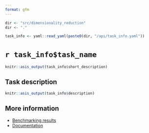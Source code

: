```yaml
---
format: gfm
---
```


```r
dir <- "src/dimensionality_reduction"
dir <- "."

task_info <- yaml::read_yaml(paste0(dir, "/api/task_info.yaml"))
```

# `r task_info$task_name`

```r
knitr::asis_output(task_info$short_description)
```

## Task description

```r
knitr::asis_output(task_info$description)
```

## More information

* [Benchmarking results](https://openproblems-experimental.netlify.app/results_v2/`r task_info$task_id`/)
* [Documentation](https://openproblems-experimental.netlify.app/results_v2/`r task_info$task_id`/documentation)